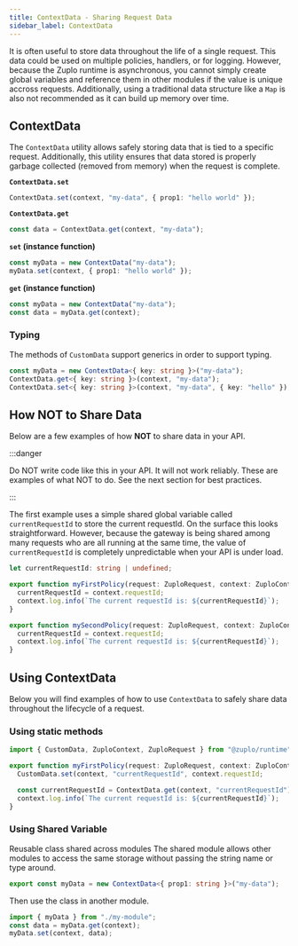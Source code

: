 ```yaml
---
title: ContextData - Sharing Request Data
sidebar_label: ContextData
---
```


It is often useful to store data throughout the life of a single request. This
data could be used on multiple policies, handlers, or for logging. However,
because the Zuplo runtime is asynchronous, you cannot simply create global
variables and reference them in other modules if the value is unique accross
requests. Additionally, using a traditional data structure like a `Map` is also
not recommended as it can build up memory over time.

## ContextData

The `ContextData` utility allows safely storing data that is tied to a specific
request. Additionally, this utility ensures that data stored is properly garbage
collected (removed from memory) when the request is complete.

**`ContextData.set`**

```ts
ContextData.set(context, "my-data", { prop1: "hello world" });
```

**`ContextData.get`**

```ts
const data = ContextData.get(context, "my-data");
```

**`set` (instance function)**

```ts
const myData = new ContextData("my-data");
myData.set(context, { prop1: "hello world" });
```

**`get` (instance function)**

```ts
const myData = new ContextData("my-data");
const data = myData.get(context);
```

### Typing

The methods of `CustomData` support generics in order to support typing.

```ts
const myData = new ContextData<{ key: string }>("my-data");
ContextData.get<{ key: string }>(context, "my-data");
ContextData.set<{ key: string }>(context, "my-data", { key: "hello" });
```

## How NOT to Share Data

Below are a few examples of how **NOT** to share data in your API.

:::danger

Do NOT write code like this in your API. It will not work reliably. These are
examples of what NOT to do. See the next section for best practices.

:::

The first example uses a simple shared global variable called `currentRequestId`
to store the current requestId. On the surface this looks straightforward.
However, because the gateway is being shared among many requests who are all
running at the same time, the value of `currentRequestId` is completely
unpredictable when your API is under load.

```ts title="/modules/policies.ts"
let currentRequestId: string | undefined;

export function myFirstPolicy(request: ZuploRequest, context: ZuploContext) {
  currentRequestId = context.requestId;
  context.log.info(`The current requestId is: ${currentRequestId}`);
}

export function mySecondPolicy(request: ZuploRequest, context: ZuploContext) {
  currentRequestId = context.requestId;
  context.log.info(`The current requestId is: ${currentRequestId}`);
}
```

## Using ContextData

Below you will find examples of how to use `ContextData` to safely share data
throughout the lifecycle of a request.

### Using static methods

```ts
import { CustomData, ZuploContext, ZuploRequest } from "@zuplo/runtime";

export function myFirstPolicy(request: ZuploRequest, context: ZuploContext) {
  CustomData.set(context, "currentRequestId", context.requestId;

  const currentRequestId = ContextData.get(context, "currentRequestId");
  context.log.info(`The current requestId is: ${currentRequestId}`);
}
```

### Using Shared Variable

Reusable class shared across modules The shared module allows other modules to
access the same storage without passing the string name or type around.

```ts
export const myData = new ContextData<{ prop1: string }>("my-data");
```

Then use the class in another module.

```ts
import { myData } from "./my-module";
const data = myData.get(context);
myData.set(context, data);
```
